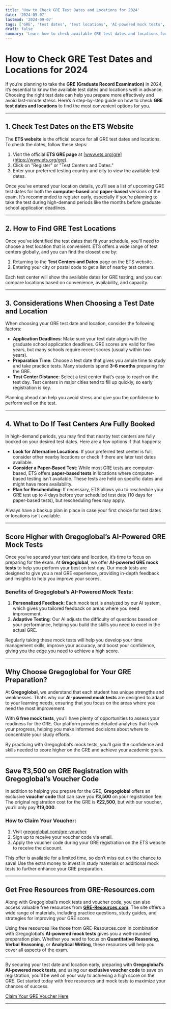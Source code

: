 ```yaml
---
title: 'How to Check GRE Test Dates and Locations for 2024'
date: '2024-09-07'
lastmod: '2024-09-07'
tags: ['GRE', 'test dates', 'test locations', 'AI-powered mock tests', 'GRE voucher']
draft: false
summary: 'Learn how to check available GRE test dates and locations for 2024 and how Gregoglobal’s AI-powered mock tests and voucher code can help you prepare and save money on registration.'
---
```


# How to Check GRE Test Dates and Locations for 2024

If you’re planning to take the **GRE (Graduate Record Examination)** in 2024, it’s essential to know the available test dates and locations well in advance. Choosing the right test date can help you prepare more effectively and avoid last-minute stress. Here’s a step-by-step guide on how to check **GRE test dates and locations** to find the most convenient options for you.

<TOCInline toc={props.toc} exclude="Introduction" />

---

## 1. Check Test Dates on the ETS Website

The **ETS website** is the official source for all GRE test dates and locations. To check the dates, follow these steps:

1. Visit the official **ETS GRE page** at [www.ets.org/gre](https://www.ets.org/gre).
2. Click on "Register" or "Test Centers and Dates."
3. Enter your preferred testing country and city to view the available test dates.

Once you’ve entered your location details, you’ll see a list of upcoming GRE test dates for both the **computer-based** and **paper-based** versions of the exam. It’s recommended to register early, especially if you’re planning to take the test during high-demand periods like the months before graduate school application deadlines.

---

## 2. How to Find GRE Test Locations

Once you’ve identified the test dates that fit your schedule, you’ll need to choose a test location that is convenient. ETS offers a wide range of test centers globally, and you can find the closest one by:

1. Returning to the **Test Centers and Dates** page on the ETS website.
2. Entering your city or postal code to get a list of nearby test centers.

Each test center will show the available dates for GRE testing, and you can compare locations based on convenience, availability, and capacity.

---

## 3. Considerations When Choosing a Test Date and Location

When choosing your GRE test date and location, consider the following factors:

- **Application Deadlines**: Make sure your test date aligns with the graduate school application deadlines. GRE scores are valid for five years, but many schools require recent scores (usually within two years).
- **Preparation Time**: Choose a test date that gives you ample time to study and take practice tests. Many students spend **3–6 months** preparing for the GRE.
- **Test Center Distance**: Select a test center that’s easy to reach on the test day. Test centers in major cities tend to fill up quickly, so early registration is key.

Planning ahead can help you avoid stress and give you the confidence to perform well on the test.

---

## 4. What to Do If Test Centers Are Fully Booked

In high-demand periods, you may find that nearby test centers are fully booked on your desired test dates. Here are a few options if that happens:

- **Look for Alternative Locations**: If your preferred test center is full, consider other nearby locations or check if there are later test dates available.
- **Consider a Paper-Based Test**: While most GRE tests are computer-based, ETS offers **paper-based tests** in locations where computer-based testing isn’t available. These tests are held on specific dates and might have more availability.
- **Plan for Rescheduling**: If necessary, ETS allows you to reschedule your GRE test up to 4 days before your scheduled test date (10 days for paper-based tests), but rescheduling fees may apply.

Always have a backup plan in place in case your first choice for test dates or locations isn’t available.

---

## Score Higher with Gregoglobal’s AI-Powered GRE Mock Tests

Once you’ve secured your test date and location, it’s time to focus on preparing for the exam. At **Gregoglobal**, we offer **AI-powered GRE mock tests** to help you perform your best on test day. Our mock tests are designed to give you a real GRE experience, providing in-depth feedback and insights to help you improve your scores.

### Benefits of Gregoglobal’s AI-Powered Mock Tests:

1. **Personalized Feedback**: Each mock test is analyzed by our AI system, which gives you tailored feedback on areas where you need improvement.
2. **Adaptive Testing**: Our AI adjusts the difficulty of questions based on your performance, helping you build the skills you need to excel in the actual GRE.

Regularly taking these mock tests will help you develop your time management skills, improve your accuracy, and boost your confidence, giving you the edge you need to achieve a high score.

---

## Why Choose Gregoglobal for Your GRE Preparation?

At **Gregoglobal**, we understand that each student has unique strengths and weaknesses. That’s why our **AI-powered mock tests** are designed to adapt to your learning needs, ensuring that you focus on the areas where you need the most improvement.

With **6 free mock tests**, you’ll have plenty of opportunities to assess your readiness for the GRE. Our platform provides detailed analytics that track your progress, helping you make informed decisions about where to concentrate your study efforts.

By practicing with Gregoglobal’s mock tests, you’ll gain the confidence and skills needed to score higher on the GRE and achieve your academic goals.

---

## Save ₹3,500 on GRE Registration with Gregoglobal’s Voucher Code

In addition to helping you prepare for the GRE, **Gregoglobal** offers an exclusive **voucher code** that can save you **₹3,500** on your registration fee. The original registration cost for the GRE is **₹22,500**, but with our voucher, you’ll only pay **₹19,000**.

### How to Claim Your Voucher:

1. Visit [gregoglobal.com/gre-voucher](https://gregoglobal.com/gre-voucher).
2. Sign up to receive your voucher code via email.
3. Apply the voucher code during your GRE registration on the ETS website to receive the discount.

This offer is available for a limited time, so don’t miss out on the chance to save! Use the extra money to invest in study materials or additional mock tests to further enhance your GRE preparation.

---

## Get Free Resources from GRE-Resources.com

Along with Gregoglobal’s mock tests and voucher code, you can also access valuable free resources from **[GRE-Resources.com](https://gre-resources.com)**. The site offers a wide range of materials, including practice questions, study guides, and strategies for improving your GRE score.

Using free resources like those from GRE-Resources.com in combination with Gregoglobal’s **AI-powered mock tests** gives you a well-rounded preparation plan. Whether you need to focus on **Quantitative Reasoning**, **Verbal Reasoning**, or **Analytical Writing**, these resources will help you cover all aspects of the exam.

---

By securing your test date and location early, preparing with **Gregoglobal’s AI-powered mock tests**, and using our **exclusive voucher code** to save on registration, you’ll be well on your way to achieving a high score on the GRE. Get started today with free resources and mock tests to maximize your chances of success.

[Claim Your GRE Voucher Here](https://gregoglobal.com/gre-voucher)

---
